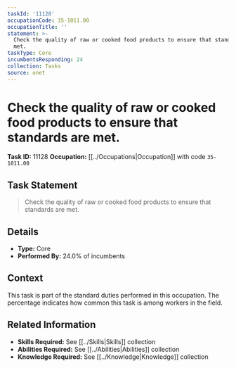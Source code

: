 ```yaml
---
taskId: '11128'
occupationCode: 35-1011.00
occupationTitle: ''
statement: >-
  Check the quality of raw or cooked food products to ensure that standards are
  met.
taskType: Core
incumbentsResponding: 24
collection: Tasks
source: onet
---
```

# Check the quality of raw or cooked food products to ensure that standards are met.

**Task ID:** 11128
**Occupation:** [[../Occupations|Occupation]] with code `35-1011.00`

## Task Statement

> Check the quality of raw or cooked food products to ensure that standards are met.

## Details

- **Type:** Core
- **Performed By:** 24.0% of incumbents

## Context

This task is part of the standard duties performed in this occupation. The percentage indicates how common this task is among workers in the field.

## Related Information

- **Skills Required:** See [[../Skills|Skills]] collection
- **Abilities Required:** See [[../Abilities|Abilities]] collection
- **Knowledge Required:** See [[../Knowledge|Knowledge]] collection
